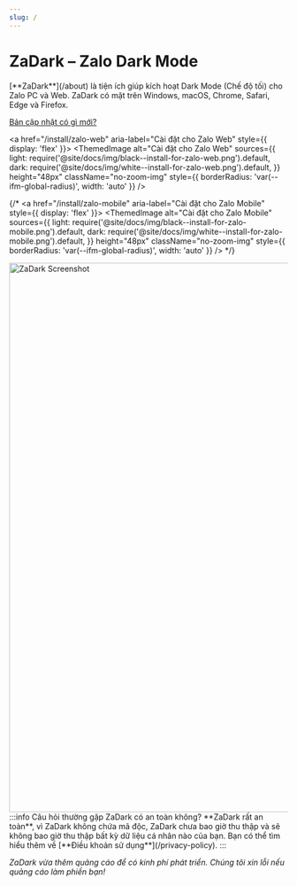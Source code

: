 ```yaml
---
slug: /
---
```


# ZaDark – Zalo Dark Mode

<p style={{ fontSize: '1.5rem', marginBottom: '1.5rem' }}>[**ZaDark**](/about) là tiện ích giúp kích hoạt Dark Mode (Chế độ tối) cho Zalo PC và Web. ZaDark có mặt trên Windows, macOS, Chrome, Safari, Edge và Firefox.</p>

<div style={{ textAlign: 'center' }}>
  <a href="/blog/changelog" className='whats-new'>Bản cập nhật có gì mới?</a>
</div>

<div style={{ display: 'flex', gap: '1rem', justifyContent: 'center', flexWrap: 'wrap', marginBottom: '2rem' }}>
  <a href="/install/zalo-pc" aria-label="Cài đặt cho Zalo PC" style={{ display: 'flex' }}>
    <ThemedImage
      alt="Cài đặt cho Zalo PC"
      sources={{
        light: require('@site/docs/img/black--install-for-zalo-pc.png').default,
        dark: require('@site/docs/img/white--install-for-zalo-pc.png').default,
      }}
      height="48px"
      className="no-zoom-img"
      style={{ borderRadius: 'var(--ifm-global-radius)', width: 'auto' }}
    />
  </a>

  <a href="/install/zalo-web" aria-label="Cài đặt cho Zalo Web" style={{ display: 'flex' }}>
    <ThemedImage
      alt="Cài đặt cho Zalo Web"
      sources={{
        light: require('@site/docs/img/black--install-for-zalo-web.png').default,
        dark: require('@site/docs/img/white--install-for-zalo-web.png').default,
      }}
      height="48px"
      className="no-zoom-img"
      style={{ borderRadius: 'var(--ifm-global-radius)', width: 'auto' }}
    />
  </a>

  {/* <a href="/install/zalo-mobile" aria-label="Cài đặt cho Zalo Mobile" style={{ display: 'flex' }}>
    <ThemedImage
      alt="Cài đặt cho Zalo Mobile"
      sources={{
        light: require('@site/docs/img/black--install-for-zalo-mobile.png').default,
        dark: require('@site/docs/img/white--install-for-zalo-mobile.png').default,
      }}
      height="48px"
      className="no-zoom-img"
      style={{ borderRadius: 'var(--ifm-global-radius)', width: 'auto' }}
    />
  </a> */}
</div>

<div className='margin-bottom--md'>
  <img src={require('@site/docs/img/mockup-23.12.5-mascot-1.1.webp').default} alt="ZaDark Screenshot" width="992px" style={{ display: 'block', margin: '0 auto' }} />
</div>

<div className='margin-bottom--md' style={{ textAlign: 'center' }}>
  <a href="https://quaric.com" target='_blank' rel="noopener"><ZaDarkByQuaric /></a>
</div>

<div className='container'>
:::info Câu hỏi thường gặp
ZaDark có an toàn không? **ZaDark rất an toàn**, vì ZaDark không chứa mã độc, ZaDark chưa bao giờ thu thập và sẽ không bao giờ thu thập bất kỳ dữ liệu cá nhân nào của bạn. Bạn có thể tìm hiểu thêm về [**Điều khoản sử dụng**](/privacy-policy).
:::

_ZaDark vừa thêm quảng cáo để có kinh phí phát triển. Chúng tôi xin lỗi nếu quảng cáo làm phiền bạn!_
</div>
